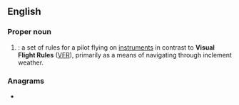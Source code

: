 ==English==

===Proper noun===
{{en-proper noun}}

# {{lb|en|aviation|pilot training}} {{initialism of|en|[[instrument|Instrument]] [[flight|Flight]] [[rules|Rules]]}}: a set of rules for a pilot flying on [[instrument]]s in contrast to '''Visual Flight Rules''' ([[VFR]]), primarily as a means of navigating through inclement weather.

===Anagrams===
* {{anagrams|en|a=fir|FIR|Fri|IRF|RFI|RIF|Rif|fir|rif}}